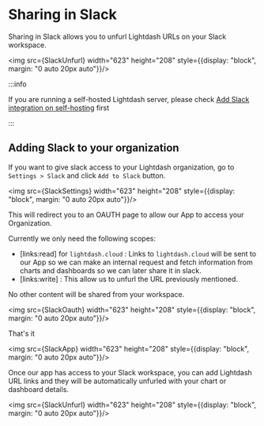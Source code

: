 
# Sharing in Slack

Sharing in Slack allows you to unfurl Lightdash URLs on your Slack workspace.

<img src={SlackUnfurl} width="623" height="208" style={{display: "block", margin: "0 auto 20px auto"}}/>

:::info

If you are running a self-hosted Lightdash server, please check [Add Slack integration on self-hosting](https://docs.lightdash.com/guides/enable-slack-selfhost) first

:::

## Adding Slack to your organization

If you want to give slack access to your Lightdash organization, go to `Settings > Slack` and click `Add to Slack` button. 

<img src={SlackSettings} width="623" height="208" style={{display: "block", margin: "0 auto 20px auto"}}/>

This will redirect you to an OAUTH page to allow our App to access your Organization. 

Currently we only need the following scopes: 

- [links:read] for `lightdash.cloud` : Links to `lightdash.cloud` will be sent to our App 
so we can make an internal request and fetch information from charts and dashboards so we can later share it in slack.
- [links:write] : This allow us to unfurl the URL previously mentioned. 

No other content will be shared from your workspace. 

<img src={SlackOauth} width="623" height="208" style={{display: "block", margin: "0 auto 20px auto"}}/>

That's it 

<img src={SlackApp} width="623" height="208" style={{display: "block", margin: "0 auto 20px auto"}}/>


Once our app has access to your Slack workspace, you can add Lightdash URL links and they will be 
automatically unfurled with your chart or dashboard details.

<img src={SlackUnfurl} width="623" height="208" style={{display: "block", margin: "0 auto 20px auto"}}/>
